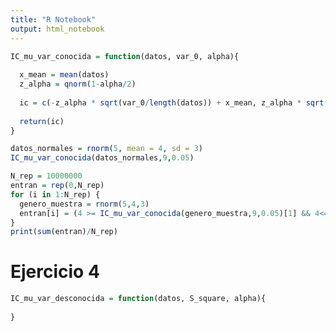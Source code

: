 ```yaml
---
title: "R Notebook"
output: html_notebook
---
```


```r
IC_mu_var_conocida = function(datos, var_0, alpha){
  
  x_mean = mean(datos)
  z_alpha = qnorm(1-alpha/2)
  
  ic = c(-z_alpha * sqrt(var_0/length(datos)) + x_mean, z_alpha * sqrt(var_0/length(datos)) + x_mean)
  
  return(ic)
}


```
```r
datos_normales = rnorm(5, mean = 4, sd = 3)
IC_mu_var_conocida(datos_normales,9,0.05)
```
```r
N_rep = 10000000
entran = rep(0,N_rep)
for (i in 1:N_rep) {
  genero_muestra = rnorm(5,4,3)
  entran[i] = (4 >= IC_mu_var_conocida(genero_muestra,9,0.05)[1] && 4<= IC_mu_var_conocida(genero_muestra,9,0.05)[2]) 
}
print(sum(entran)/N_rep)
```
# Ejercicio 4

```r
IC_mu_var_desconocida = function(datos, S_square, alpha){
  
}
```


